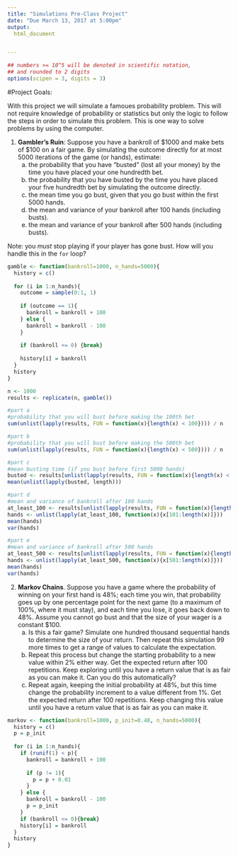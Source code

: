 ```yaml
---
title: "Simulations Pre-Class Project"
date: "Due March 13, 2017 at 5:00pm"
output:
  html_document


---
```


<style type="text/css">
.table {

    width: 80%;
    margin-left:10%; 
    margin-right:10%;
}
</style>
```r
## numbers >= 10^5 will be denoted in scientific notation,
## and rounded to 2 digits
options(scipen = 3, digits = 3)
```




#Project Goals:


With this project we will simulate a famoues probability problem. This will not require knowledge of probability or statistics but only the logic to follow the steps in order to simulate this problem. This is one way to solve problems by using the computer. 

 1. **Gambler's Ruin**: Suppose you have a bankroll of $1000 and make bets of $100 on a fair game. By simulating the outcome directly for at most 5000 iterations of the game (or hands), estimate:
    a. the probability that you have "busted" (lost all your money) by the time you have placed your one hundredth bet. 
    b. the probability that you have busted by the time you have placed your five hundredth bet by simulating the outcome directly. 
    c. the mean time you go bust, given that you go bust within the first 5000 hands.
    d. the mean and variance of your bankroll after 100 hands (including busts).
    e. the mean and variance of your bankroll after 500 hands (including busts).
 
Note: you *must* stop playing if your player has gone bust. How will you handle this in the `for` loop?

```r
gamble <- function(bankroll=1000, n_hands=5000){
  history = c()
  
  for (i in 1:n_hands){
    outcome = sample(0:1, 1)
    
    if (outcome == 1){
      bankroll = bankroll + 100
    } else {
      bankroll = bankroll - 100
    }
    
    if (bankroll <= 0) {break}
    
    history[i] = bankroll
  }
  history
}

n <- 1000
results <- replicate(n, gamble())

#part a
#probability that you will bust before making the 100th bet
sum(unlist(lapply(results, FUN = function(x){length(x) < 100}))) / n

#part b
#probability that you will bust before making the 500th bet
sum(unlist(lapply(results, FUN = function(x){length(x) < 500}))) / n

#part c
#mean busting time (if you bust before first 5000 hands)
busted <- results[unlist(lapply(results, FUN = function(x){length(x) < n}))]
mean(unlist(lapply(busted, length)))

#part d
#mean and variance of bankroll after 100 hands
at_least_100 <- results[unlist(lapply(results, FUN = function(x){length(x) > 100}))]
hands <- unlist(lapply(at_least_100, function(x){x[101:length(x)]}))
mean(hands)
var(hands)

#part e
#mean and variance of bankroll after 500 hands
at_least_500 <- results[unlist(lapply(results, FUN = function(x){length(x) > 500}))]
hands <- unlist(lapply(at_least_500, function(x){x[501:length(x)]}))
mean(hands)
var(hands)
```


2. **Markov Chains**. Suppose you have a game where the probability of winning on your first hand is 48%; each time you win, that probability goes up by one percentage point for the next game (to a maximum of 100%, where it must stay), and each time you lose, it goes back down to 48%. Assume you cannot go bust and that the size of your wager is a constant $100.
    a. Is this a fair game? Simulate one hundred thousand sequential hands to determine the size of your return. Then repeat this simulation 99 more times to get a range of values to calculate the expectation.
    b. Repeat this process but change the starting probability to a new value within 2% either way. Get the expected return after 100 repetitions. Keep exploring until you have a return value that is as fair as you can make it. Can you do this automatically?
    c. Repeat again, keeping the initial probability at 48%, but this time change the probability increment to a value different from 1%. Get the expected return after 100 repetitions. Keep changing this value until you have a return value that is as fair as you can make it. 

```r
markov <- function(bankroll=1000, p_init=0.48, n_hands=5000){
  history = c()
  p = p_init
  
  for (i in 1:n_hands){
    if (runif(1) < p){
      bankroll = bankroll + 100
      
      if (p != 1){
        p = p + 0.01
      }
    } else {
      bankroll = bankroll - 100
      p = p_init
    }
    if (bankroll <= 0){break}
    history[i] = bankroll
  }
  history
} 
```

